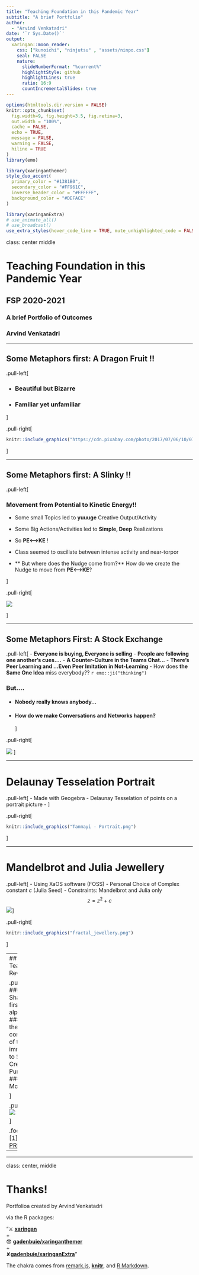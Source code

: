 ```yaml
---
title: "Teaching Foundation in this Pandemic Year"
subtitle: "A brief Portfolio"  
author: 
  - "Arvind Venkatadri"
date: '`r Sys.Date()`'
output:
  xaringan::moon_reader:
    css: ["kunoichi", "ninjutsu" , "assets/ninpo.css"]
    seal: FALSE
    nature:
      slideNumberFormat: "%current%"
      highlightStyle: github
      highlightLines: true
      ratio: 16:9
      countIncrementalSlides: true
---
```


```r
options(htmltools.dir.version = FALSE)
knitr::opts_chunk$set(
  fig.width=9, fig.height=3.5, fig.retina=3,
  out.width = "100%",
  cache = FALSE,
  echo = TRUE,
  message = FALSE, 
  warning = FALSE,
  hiline = TRUE
)
library(emo)
```

```r
library(xaringanthemer)
style_duo_accent(
  primary_color = "#1381B0",
  secondary_color = "#FF961C",
  inverse_header_color = "#FFFFFF",
  background_color = "#DEFACE"
)
```

```r
library(xaringanExtra)
# use_animate_all()
# use_broadcast()
use_extra_styles(hover_code_line = TRUE, mute_unhighlighted_code = FALSE)
```

class: center middle

# Teaching Foundation in this Pandemic Year
## FSP 2020-2021
###  A brief Portfolio of Outcomes

### Arvind Venkatadri


---


## Some Metaphors first: A Dragon Fruit !!

.pull-left[

- ### Beautiful but Bizarre

- ### Familiar yet unfamiliar

]

.pull-right[

```r

knitr::include_graphics("https://cdn.pixabay.com/photo/2017/07/06/10/07/fruit-2477527__340.jpg")

```


]

---

## Some Metaphors first: A Slinky !!

.pull-left[

### Movement from Potential to Kinetic Energy!!
- Some small Topics led to **yuuuge** Creative Output/Activity
- Some Big Actions/Activities led to **Simple, Deep** Realizations
- So **PE<-->KE** !
- Class seemed to oscillate between intense activity and near-torpor

- ** But where does the Nudge come from?** 
How do we create the Nudge to move from **PE<-->KE**?

]

.pull-right[

![](https://media.giphy.com/media/Bq5z7WbQSt6xO/giphy.gif)


]

---

## Some Metaphors First: A Stock Exchange

.pull-left[
- **Everyone is buying, Everyone is selling**
- **People are following one another's cues....**
- **A Counter-Culture in the Teams Chat...**
- **There's Peer Learning and ...Even Peer Imitation in Not-Learning**
    - How does **the Same One Idea** miss everybody?? `r emo::ji("thinking")`

### But....

- #### Nobody **really knows** anybody...

- #### How do we make **Conversations and Networks** happen?
]

.pull-right[

![](https://pup-assets.imgix.net/onix/images/9780691146461.jpg?w=410&auto=format)
]

---

# Delaunay Tesselation Portrait
.pull-left[
- Made with Geogebra
- Delaunay Tesselation of points on a portrait picture
- 
]

.pull-right[
```r

knitr::include_graphics("Tanmayi - Portrait.png")

```
]

---

# Mandelbrot and Julia Jewellery

.pull-left[
- Using XaOS software (FOSS)
- Personal Choice of Complex constant $c$ (Julia Seed)
- Constraints: Mandelbrot and Julia only
$$
z = z^2 + c
$$
![](Mandelbrot-location.png)
]

.pull-right[

```r

knitr::include_graphics("fractal_jewellery.png")

```
]



---
## Coding: Teaching in Reverse

.pull-left[
- ### Read Shakespeare first, not the alphabet
- ### Match the complexity of the Tool immediately to Students' Creative Purposes
- ### And...Motivation!!

]

.pull-right[
![](https://cdn.pixabay.com/photo/2019/01/27/22/31/girl-3959203_1280.jpg)

]

.footnote[
[1] [What is PRIMM?](https://www.futurelearn.com/info/courses/secondary-programming-pedagogy/0/steps/68416)
]

---


---

class: center, middle

# Thanks!

Portfolioa created by Arvind Venkatadri<br>

via the R packages:<br>

"&#x2694;&#xFE0F; [**xaringan**](https://github.com/yihui/xaringan)<br> +<br/>&#x1F60E; 
[**gadenbuie/xaringanthemer**](https://github.com/gadenbuie/xaringanthemer) <br>+<br/>
&#x2718;[**gadenbuie/xaringanExtra**](https://github.com/gadenbuie/xaringanExtra)" 


The chakra comes from [remark.js](https://remarkjs.com), [**knitr**](http://yihui.name/knitr), and [R Markdown](https://rmarkdown.rstudio.com).
